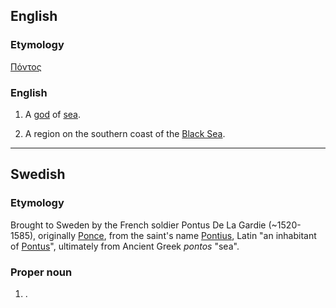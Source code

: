==English==

===Etymology===
{{AGr.}} [[Πόντος]]

===English===
{{rfc-header|English}}
{{en-proper noun}}

# {{Greek mythology}} A [[god]] of [[sea]].
# A region on the southern coast of the [[Black Sea]].

----

==Swedish==

===Etymology===
Brought to Sweden by the French soldier Pontus De La Gardie (~1520-1585), originally [[Ponce]], from the saint's name [[Pontius]], Latin "an inhabitant of [[#English|Pontus]]", ultimately from Ancient Greek ''pontos'' "sea".

===Proper noun===
{{infl|sv|proper noun}}

# {{given name|male||sv:}}.